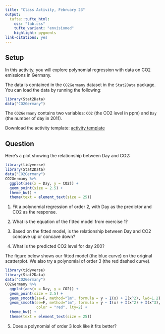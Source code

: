 ```yaml
---
title: "Class Activity, February 23"
output: 
  tufte::tufte_html:
    css: "lab.css"
    tufte_variant: "envisioned"
    highlight: pygments
link-citations: yes
---
```


## Setup

In this activity, you will explore polynomial regression with data on CO2 emissions in Germany. 

The data is contained in the `CO2Germany` dataset in the `Stat2Data` package. You can load the data by running the following:

```r
library(Stat2Data)
data("CO2Germany")
```

The `CO2Germany` contains two variables: `CO2` (the CO2 level in ppm) and `Day` (the number of day in 2011).

Download the activity template: [activity template](https://sta112-s22.github.io/class_activities/ca_lecture_15_template.Rmd)

## Question

Here's a plot showing the relationship between Day and CO2:

```r
library(tidyverse)
library(Stat2Data)
data("CO2Germany")
CO2Germany %>%
  ggplot(aes(x = Day, y = CO2)) +
  geom_point(size = 2.5) +
  theme_bw() +
  theme(text = element_text(size = 25))
```

1. Fit a polynomial regression of order 2, with Day as the predictor and CO2 as the response.

2. What is the equation of the fitted model from exercise 1?

3. Based on the fitted model, is the relationship between Day and CO2 concave up or concave down?

4. What is the predicted CO2 level for day 200?

The figure below shows our fitted model (the blue curve) on the original scatterplot. We also try a polynomial of order 3 (the red dashed curve).

```r
library(tidyverse)
library(Stat2Data)
data("CO2Germany")
CO2Germany %>%
  ggplot(aes(x = Day, y = CO2)) +
  geom_point(size = 2.5) +
  geom_smooth(se=F, method="lm", formula = y ~ I(x) + I(x^2), lwd=1.2) +
  geom_smooth(se=F, method="lm", formula = y ~ I(x) + I(x^2) + I(x^3), lwd=1.2,
              color = "red", lty=2) +
  theme_bw() +
  theme(text = element_text(size = 25))
```

5. Does a polynomial of order 3 look like it fits better?